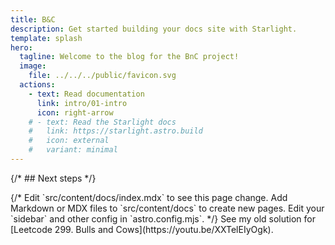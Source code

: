 ```yaml
---
title: B&C
description: Get started building your docs site with Starlight.
template: splash
hero:
  tagline: Welcome to the blog for the BnC project!
  image:
    file: ../../../public/favicon.svg
  actions:
    - text: Read documentation
      link: intro/01-intro
      icon: right-arrow
    # - text: Read the Starlight docs
    #   link: https://starlight.astro.build
    #   icon: external
    #   variant: minimal
---
```



{/* ## Next steps */}

<CardGrid stagger>
	{/* <Card title="Update content" icon="pencil">
		Edit `src/content/docs/index.mdx` to see this page change.
	</Card>
	<Card title="Add new content" icon="add-document">
		Add Markdown or MDX files to `src/content/docs` to create new pages.
	</Card>
	<Card title="Configure your site" icon="setting">
		Edit your `sidebar` and other config in `astro.config.mjs`.
	</Card> */}
	<Card title="Watch me solve" icon="pencil">
		See my old solution for [Leetcode 299. Bulls and Cows](https://youtu.be/XXTelEIyOgk).
	</Card>
</CardGrid>
